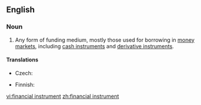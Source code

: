 ==English==
{{wikipedia}}
===Noun===
{{en-noun|head=[[financial]] [[instrument]]}}

# {{finance}} Any form of funding medium, mostly those used for borrowing in [[money market]]s, including [[cash instrument]]s and [[derivative instrument]]s.

====Translations====
{{trans-top|instrument for borrowing}}
* Czech: {{t-|cs|finanční nástroj|m}}
{{trans-mid}}
* Finnish: {{t+|fi|rahoitusinstrumentti}}
{{trans-bottom}}

[[vi:financial instrument]]
[[zh:financial instrument]]